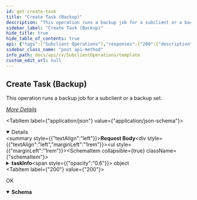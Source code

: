 ```yaml
---
id: get-create-task
title: "Create Task (Backup)"
description: "This operation runs a backup job for a subclient or a backup set."
sidebar_label: "Create Task (Backup)"
hide_title: true
hide_table_of_contents: true
api: {"tags":["Subclient Operations"],"responses":{"200":{"description":"OK","content":{"application/json":{"schema":{"type":"object","properties":{"taskId":{"type":"integer"},"jobIds":{"type":"array","items":{"type":"string"}}},"x-examples":{"Example 1":{"taskId":124,"jobIds":["301","302","303"]}}},"examples":{"Create Task (Backup) - This request starts an immediate backup job.":{"value":{"taskId":124,"jobIds":["301","302","303"]}}}}}}},"operationId":"get-CreateTask","description":"This operation runs a backup job for a subclient or a backup set.\n\n[_More Details_](http://documentation.commvault.com/commvault/v11/article?p=features/rest_api/operations/post_create_task_backup.htm)\n","requestBody":{"content":{"application/json":{"schema":{"type":"object","properties":{"taskInfo":{"type":"object","properties":{"associations":{"type":"array","items":{"type":"object","properties":{"applicationId":{"type":"integer"},"clientName":{"type":"string"},"commCellId":{"type":"integer"},"backupsetName":{"type":"string"},"_type_":{"type":"integer"},"appName":{"type":"string"}}}},"task":{"type":"object","properties":{"sequenceNumber":{"type":"integer"},"initiatedFrom":{"type":"integer"},"taskType":{"type":"integer"},"policyType":{"type":"integer"},"taskId":{"type":"integer"},"taskFlags":{"type":"object","properties":{"disabled":{"type":"boolean"}}}}},"subTasks":{"type":"array","items":{"type":"object","properties":{"subTask":{"type":"object","properties":{"subTaskType":{"type":"integer"},"operationType":{"type":"integer"}}},"options":{"type":"object","properties":{"backupOpts":{"type":"object","properties":{"truncateLogsOnSource":{"type":"boolean"},"sybaseSkipFullafterLogBkp":{"type":"boolean"},"backupLevel":{"type":"integer"},"runIncrementalBackup":{"type":"boolean"},"isSpHasInLineCopy":{"type":"boolean"},"runSILOBackup":{"type":"boolean"},"doNotTruncateLog":{"type":"boolean"},"dataOpt":{"type":"object","properties":{"skipCatalogPhaseForSnapBackup":{"type":"boolean"},"followMountPoints":{"type":"boolean"},"enableIndexCheckPointing":{"type":"boolean"},"enforceTransactionLogUsage":{"type":"boolean"},"spaceReclamation":{"type":"boolean"},"skipConsistencyCheck":{"type":"boolean"},"createNewIndex":{"type":"boolean"},"verifySynthFull":{"type":"boolean"}}},"dataPathOpt":{"type":"object","properties":{"mediaAgent":{"type":"object","properties":{"mediaAgentId":{"type":"integer"}}},"library":{"type":"object","properties":{"libraryId":{"type":"integer"}}},"drivePool":{"type":"object","properties":{"drivePoolId":{"type":"integer"}}},"spareGroup":{"type":"object","properties":{"spareMediaGroupId":{"type":"integer"}}},"drive":{"type":"object","properties":{"driveId":{"type":"integer"}}}}},"mediaOpt":{"type":"object","properties":{"markMediaFullOnSuccess":{"type":"boolean"},"numberofDays":{"type":"integer"},"startNewMedia":{"type":"boolean"},"retentionJobType":{"type":"integer"},"allowOtherSchedulesToUseMediaSet":{"type":"boolean"},"reserveResourcesBeforeScan":{"type":"boolean"}}}}},"commonOpts":{"type":"object","properties":{"jobDescription":{"type":"string"},"jobRetryOpts":{"type":"object","properties":{"killRunningJobWhenTotalRunningTimeExpires":{"type":"boolean"},"numberOfRetries":{"type":"integer"},"enableNumberOfRetries":{"type":"boolean"},"runningTime":{"type":"object","properties":{"enableTotalRunningTime":{"type":"boolean"},"totalRunningTime":{"type":"integer"}}}}},"startUpOpts":{"type":"object","properties":{"startInSuspendedState":{"type":"boolean"},"useDefaultPriority":{"type":"boolean"},"priority":{"type":"integer"}}}}}}}}}}}}},"x-examples":{"Example 1":{"taskInfo":{"associations":[{"applicationId":33,"clientName":"{{clientName}}","commCellId":0,"backupsetName":"defaultBackupSet","_type_":7,"appName":"File System"}],"task":{"sequenceNumber":10,"initiatedFrom":2,"taskType":1,"policyType":0,"taskId":0,"taskFlags":{"disabled":false}},"subTasks":[{"subTask":{"subTaskType":2,"operationType":2},"options":{"backupOpts":{"truncateLogsOnSource":false,"sybaseSkipFullafterLogBkp":false,"backupLevel":1,"runIncrementalBackup":true,"isSpHasInLineCopy":false,"runSILOBackup":false,"doNotTruncateLog":false,"dataOpt":{"skipCatalogPhaseForSnapBackup":false,"followMountPoints":true,"enableIndexCheckPointing":false,"enforceTransactionLogUsage":false,"spaceReclamation":false,"skipConsistencyCheck":false,"createNewIndex":false,"verifySynthFull":false},"dataPathOpt":{"mediaAgent":{"mediaAgentId":0},"library":{"libraryId":0},"drivePool":{"drivePoolId":0},"spareGroup":{"spareMediaGroupId":0},"drive":{"driveId":0}},"mediaOpt":{"markMediaFullOnSuccess":false,"numberofDays":30,"startNewMedia":true,"retentionJobType":2,"allowOtherSchedulesToUseMediaSet":true,"reserveResourcesBeforeScan":false}},"commonOpts":{"jobDescription":"","jobRetryOpts":{"killRunningJobWhenTotalRunningTimeExpires":false,"numberOfRetries":0,"enableNumberOfRetries":false,"runningTime":{"enableTotalRunningTime":false,"totalRunningTime":3600}},"startUpOpts":{"startInSuspendedState":false,"useDefaultPriority":true,"priority":166}}}}]}}}},"examples":{"Create Task (Backup) - This request starts an immediate backup job.":{"value":{"taskInfo":{"associations":[{"applicationId":33,"clientName":"{{clientName}}","commCellId":0,"backupsetName":"defaultBackupSet","_type_":7,"appName":"File System"}],"task":{"sequenceNumber":10,"initiatedFrom":2,"taskType":1,"policyType":0,"taskId":0,"taskFlags":{"disabled":false}},"subTasks":[{"subTask":{"subTaskType":2,"operationType":2},"options":{"backupOpts":{"truncateLogsOnSource":false,"sybaseSkipFullafterLogBkp":false,"backupLevel":1,"runIncrementalBackup":true,"isSpHasInLineCopy":false,"runSILOBackup":false,"doNotTruncateLog":false,"dataOpt":{"skipCatalogPhaseForSnapBackup":false,"followMountPoints":true,"enableIndexCheckPointing":false,"enforceTransactionLogUsage":false,"spaceReclamation":false,"skipConsistencyCheck":false,"createNewIndex":false,"verifySynthFull":false},"dataPathOpt":{"mediaAgent":{"mediaAgentId":0},"library":{"libraryId":0},"drivePool":{"drivePoolId":0},"spareGroup":{"spareMediaGroupId":0},"drive":{"driveId":0}},"mediaOpt":{"markMediaFullOnSuccess":false,"numberofDays":30,"startNewMedia":true,"retentionJobType":2,"allowOtherSchedulesToUseMediaSet":true,"reserveResourcesBeforeScan":false}},"commonOpts":{"jobDescription":"","jobRetryOpts":{"killRunningJobWhenTotalRunningTimeExpires":false,"numberOfRetries":0,"enableNumberOfRetries":false,"runningTime":{"enableTotalRunningTime":false,"totalRunningTime":3600}},"startUpOpts":{"startInSuspendedState":false,"useDefaultPriority":true,"priority":166}}}}]}}}}}}},"method":"post","path":"/CreateTask","servers":[{"url":"http://{hostname}/webconsole/api","variables":{"hostname":{"default":"localhost","description":"Webconsole"}}}],"jsonRequestBodyExample":{"taskInfo":{"associations":[{"applicationId":0,"clientName":"string","commCellId":0,"backupsetName":"string","_type_":0,"appName":"string"}],"task":{"sequenceNumber":0,"initiatedFrom":0,"taskType":0,"policyType":0,"taskId":0,"taskFlags":{"disabled":true}},"subTasks":[{"subTask":{"subTaskType":0,"operationType":0},"options":{"backupOpts":{"truncateLogsOnSource":true,"sybaseSkipFullafterLogBkp":true,"backupLevel":0,"runIncrementalBackup":true,"isSpHasInLineCopy":true,"runSILOBackup":true,"doNotTruncateLog":true,"dataOpt":{"skipCatalogPhaseForSnapBackup":true,"followMountPoints":true,"enableIndexCheckPointing":true,"enforceTransactionLogUsage":true,"spaceReclamation":true,"skipConsistencyCheck":true,"createNewIndex":true,"verifySynthFull":true},"dataPathOpt":{"mediaAgent":{"mediaAgentId":0},"library":{"libraryId":0},"drivePool":{"drivePoolId":0},"spareGroup":{"spareMediaGroupId":0},"drive":{"driveId":0}},"mediaOpt":{"markMediaFullOnSuccess":true,"numberofDays":0,"startNewMedia":true,"retentionJobType":0,"allowOtherSchedulesToUseMediaSet":true,"reserveResourcesBeforeScan":true}},"commonOpts":{"jobDescription":"string","jobRetryOpts":{"killRunningJobWhenTotalRunningTimeExpires":true,"numberOfRetries":0,"enableNumberOfRetries":true,"runningTime":{"enableTotalRunningTime":true,"totalRunningTime":0}},"startUpOpts":{"startInSuspendedState":true,"useDefaultPriority":true,"priority":0}}}}]}},"info":{"title":"Template","contact":{},"version":"1.0","description":"Template"},"postman":{"name":"Create Task (Backup)","description":{"content":"This operation runs a backup job for a subclient or a backup set.\n\n[_More Details_](http://documentation.commvault.com/commvault/v11/article?p=features/rest_api/operations/post_create_task_backup.htm)\n","type":"text/plain"},"url":{"path":["CreateTask"],"host":["{{baseUrl}}"],"query":[],"variable":[]},"header":[{"key":"Content-Type","value":"application/json"},{"key":"Accept","value":"application/json"}],"method":"POST","body":{"mode":"raw","raw":"\"\"","options":{"raw":{"language":"json"}}}}}
sidebar_class_name: "post api-method"
info_path: docs/api/cv/SubclientOperations/template
custom_edit_url: null
---
```



## Create Task (Backup)



This operation runs a backup job for a subclient or a backup set.

[_More Details_](http://documentation.commvault.com/commvault/v11/article?p=features/rest_api/operations/post_create_task_backup.htm)


<MimeTabs><TabItem label={"application/json"} value={"application/json-schema"}><details style={{}} data-collapsed={false} open={true}><summary style={{"textAlign":"left"}}><strong>Request Body</strong></summary><div style={{"textAlign":"left","marginLeft":"1rem"}}></div><ul style={{"marginLeft":"1rem"}}><SchemaItem collapsible={true} className={"schemaItem"}><details style={{}}><summary style={{}}><strong>taskInfo</strong><span style={{"opacity":"0.6"}}> object</span></summary><div style={{"marginLeft":"1rem"}}><SchemaItem collapsible={true} className={"schemaItem"}><details style={{}}><summary style={{}}><strong>associations</strong><span style={{"opacity":"0.6"}}> object[]</span></summary><div style={{"marginLeft":"1rem"}}><SchemaItem collapsible={false} name={"applicationId"} required={false} deprecated={undefined} schemaDescription={undefined} schemaName={"integer"} qualifierMessage={undefined} defaultValue={undefined}></SchemaItem><SchemaItem collapsible={false} name={"clientName"} required={false} deprecated={undefined} schemaDescription={undefined} schemaName={"string"} qualifierMessage={undefined} defaultValue={undefined}></SchemaItem><SchemaItem collapsible={false} name={"commCellId"} required={false} deprecated={undefined} schemaDescription={undefined} schemaName={"integer"} qualifierMessage={undefined} defaultValue={undefined}></SchemaItem><SchemaItem collapsible={false} name={"backupsetName"} required={false} deprecated={undefined} schemaDescription={undefined} schemaName={"string"} qualifierMessage={undefined} defaultValue={undefined}></SchemaItem><SchemaItem collapsible={false} name={"_type_"} required={false} deprecated={undefined} schemaDescription={undefined} schemaName={"integer"} qualifierMessage={undefined} defaultValue={undefined}></SchemaItem><SchemaItem collapsible={false} name={"appName"} required={false} deprecated={undefined} schemaDescription={undefined} schemaName={"string"} qualifierMessage={undefined} defaultValue={undefined}></SchemaItem></div></details></SchemaItem><SchemaItem collapsible={true} className={"schemaItem"}><details style={{}}><summary style={{}}><strong>task</strong><span style={{"opacity":"0.6"}}> object</span></summary><div style={{"marginLeft":"1rem"}}><SchemaItem collapsible={false} name={"sequenceNumber"} required={false} deprecated={undefined} schemaDescription={undefined} schemaName={"integer"} qualifierMessage={undefined} defaultValue={undefined}></SchemaItem><SchemaItem collapsible={false} name={"initiatedFrom"} required={false} deprecated={undefined} schemaDescription={undefined} schemaName={"integer"} qualifierMessage={undefined} defaultValue={undefined}></SchemaItem><SchemaItem collapsible={false} name={"taskType"} required={false} deprecated={undefined} schemaDescription={undefined} schemaName={"integer"} qualifierMessage={undefined} defaultValue={undefined}></SchemaItem><SchemaItem collapsible={false} name={"policyType"} required={false} deprecated={undefined} schemaDescription={undefined} schemaName={"integer"} qualifierMessage={undefined} defaultValue={undefined}></SchemaItem><SchemaItem collapsible={false} name={"taskId"} required={false} deprecated={undefined} schemaDescription={undefined} schemaName={"integer"} qualifierMessage={undefined} defaultValue={undefined}></SchemaItem><SchemaItem collapsible={true} className={"schemaItem"}><details style={{}}><summary style={{}}><strong>taskFlags</strong><span style={{"opacity":"0.6"}}> object</span></summary><div style={{"marginLeft":"1rem"}}><SchemaItem collapsible={false} name={"disabled"} required={false} deprecated={undefined} schemaDescription={undefined} schemaName={"boolean"} qualifierMessage={undefined} defaultValue={undefined}></SchemaItem></div></details></SchemaItem></div></details></SchemaItem><SchemaItem collapsible={true} className={"schemaItem"}><details style={{}}><summary style={{}}><strong>subTasks</strong><span style={{"opacity":"0.6"}}> object[]</span></summary><div style={{"marginLeft":"1rem"}}><SchemaItem collapsible={true} className={"schemaItem"}><details style={{}}><summary style={{}}><strong>subTask</strong><span style={{"opacity":"0.6"}}> object</span></summary><div style={{"marginLeft":"1rem"}}><SchemaItem collapsible={false} name={"subTaskType"} required={false} deprecated={undefined} schemaDescription={undefined} schemaName={"integer"} qualifierMessage={undefined} defaultValue={undefined}></SchemaItem><SchemaItem collapsible={false} name={"operationType"} required={false} deprecated={undefined} schemaDescription={undefined} schemaName={"integer"} qualifierMessage={undefined} defaultValue={undefined}></SchemaItem></div></details></SchemaItem><SchemaItem collapsible={true} className={"schemaItem"}><details style={{}}><summary style={{}}><strong>options</strong><span style={{"opacity":"0.6"}}> object</span></summary><div style={{"marginLeft":"1rem"}}><SchemaItem collapsible={true} className={"schemaItem"}><details style={{}}><summary style={{}}><strong>backupOpts</strong><span style={{"opacity":"0.6"}}> object</span></summary><div style={{"marginLeft":"1rem"}}><SchemaItem collapsible={false} name={"truncateLogsOnSource"} required={false} deprecated={undefined} schemaDescription={undefined} schemaName={"boolean"} qualifierMessage={undefined} defaultValue={undefined}></SchemaItem><SchemaItem collapsible={false} name={"sybaseSkipFullafterLogBkp"} required={false} deprecated={undefined} schemaDescription={undefined} schemaName={"boolean"} qualifierMessage={undefined} defaultValue={undefined}></SchemaItem><SchemaItem collapsible={false} name={"backupLevel"} required={false} deprecated={undefined} schemaDescription={undefined} schemaName={"integer"} qualifierMessage={undefined} defaultValue={undefined}></SchemaItem><SchemaItem collapsible={false} name={"runIncrementalBackup"} required={false} deprecated={undefined} schemaDescription={undefined} schemaName={"boolean"} qualifierMessage={undefined} defaultValue={undefined}></SchemaItem><SchemaItem collapsible={false} name={"isSpHasInLineCopy"} required={false} deprecated={undefined} schemaDescription={undefined} schemaName={"boolean"} qualifierMessage={undefined} defaultValue={undefined}></SchemaItem><SchemaItem collapsible={false} name={"runSILOBackup"} required={false} deprecated={undefined} schemaDescription={undefined} schemaName={"boolean"} qualifierMessage={undefined} defaultValue={undefined}></SchemaItem><SchemaItem collapsible={false} name={"doNotTruncateLog"} required={false} deprecated={undefined} schemaDescription={undefined} schemaName={"boolean"} qualifierMessage={undefined} defaultValue={undefined}></SchemaItem><SchemaItem collapsible={true} className={"schemaItem"}><details style={{}}><summary style={{}}><strong>dataOpt</strong><span style={{"opacity":"0.6"}}> object</span></summary><div style={{"marginLeft":"1rem"}}><SchemaItem collapsible={false} name={"skipCatalogPhaseForSnapBackup"} required={false} deprecated={undefined} schemaDescription={undefined} schemaName={"boolean"} qualifierMessage={undefined} defaultValue={undefined}></SchemaItem><SchemaItem collapsible={false} name={"followMountPoints"} required={false} deprecated={undefined} schemaDescription={undefined} schemaName={"boolean"} qualifierMessage={undefined} defaultValue={undefined}></SchemaItem><SchemaItem collapsible={false} name={"enableIndexCheckPointing"} required={false} deprecated={undefined} schemaDescription={undefined} schemaName={"boolean"} qualifierMessage={undefined} defaultValue={undefined}></SchemaItem><SchemaItem collapsible={false} name={"enforceTransactionLogUsage"} required={false} deprecated={undefined} schemaDescription={undefined} schemaName={"boolean"} qualifierMessage={undefined} defaultValue={undefined}></SchemaItem><SchemaItem collapsible={false} name={"spaceReclamation"} required={false} deprecated={undefined} schemaDescription={undefined} schemaName={"boolean"} qualifierMessage={undefined} defaultValue={undefined}></SchemaItem><SchemaItem collapsible={false} name={"skipConsistencyCheck"} required={false} deprecated={undefined} schemaDescription={undefined} schemaName={"boolean"} qualifierMessage={undefined} defaultValue={undefined}></SchemaItem><SchemaItem collapsible={false} name={"createNewIndex"} required={false} deprecated={undefined} schemaDescription={undefined} schemaName={"boolean"} qualifierMessage={undefined} defaultValue={undefined}></SchemaItem><SchemaItem collapsible={false} name={"verifySynthFull"} required={false} deprecated={undefined} schemaDescription={undefined} schemaName={"boolean"} qualifierMessage={undefined} defaultValue={undefined}></SchemaItem></div></details></SchemaItem><SchemaItem collapsible={true} className={"schemaItem"}><details style={{}}><summary style={{}}><strong>dataPathOpt</strong><span style={{"opacity":"0.6"}}> object</span></summary><div style={{"marginLeft":"1rem"}}><SchemaItem collapsible={true} className={"schemaItem"}><details style={{}}><summary style={{}}><strong>mediaAgent</strong><span style={{"opacity":"0.6"}}> object</span></summary><div style={{"marginLeft":"1rem"}}><SchemaItem collapsible={false} name={"mediaAgentId"} required={false} deprecated={undefined} schemaDescription={undefined} schemaName={"integer"} qualifierMessage={undefined} defaultValue={undefined}></SchemaItem></div></details></SchemaItem><SchemaItem collapsible={true} className={"schemaItem"}><details style={{}}><summary style={{}}><strong>library</strong><span style={{"opacity":"0.6"}}> object</span></summary><div style={{"marginLeft":"1rem"}}><SchemaItem collapsible={false} name={"libraryId"} required={false} deprecated={undefined} schemaDescription={undefined} schemaName={"integer"} qualifierMessage={undefined} defaultValue={undefined}></SchemaItem></div></details></SchemaItem><SchemaItem collapsible={true} className={"schemaItem"}><details style={{}}><summary style={{}}><strong>drivePool</strong><span style={{"opacity":"0.6"}}> object</span></summary><div style={{"marginLeft":"1rem"}}><SchemaItem collapsible={false} name={"drivePoolId"} required={false} deprecated={undefined} schemaDescription={undefined} schemaName={"integer"} qualifierMessage={undefined} defaultValue={undefined}></SchemaItem></div></details></SchemaItem><SchemaItem collapsible={true} className={"schemaItem"}><details style={{}}><summary style={{}}><strong>spareGroup</strong><span style={{"opacity":"0.6"}}> object</span></summary><div style={{"marginLeft":"1rem"}}><SchemaItem collapsible={false} name={"spareMediaGroupId"} required={false} deprecated={undefined} schemaDescription={undefined} schemaName={"integer"} qualifierMessage={undefined} defaultValue={undefined}></SchemaItem></div></details></SchemaItem><SchemaItem collapsible={true} className={"schemaItem"}><details style={{}}><summary style={{}}><strong>drive</strong><span style={{"opacity":"0.6"}}> object</span></summary><div style={{"marginLeft":"1rem"}}><SchemaItem collapsible={false} name={"driveId"} required={false} deprecated={undefined} schemaDescription={undefined} schemaName={"integer"} qualifierMessage={undefined} defaultValue={undefined}></SchemaItem></div></details></SchemaItem></div></details></SchemaItem><SchemaItem collapsible={true} className={"schemaItem"}><details style={{}}><summary style={{}}><strong>mediaOpt</strong><span style={{"opacity":"0.6"}}> object</span></summary><div style={{"marginLeft":"1rem"}}><SchemaItem collapsible={false} name={"markMediaFullOnSuccess"} required={false} deprecated={undefined} schemaDescription={undefined} schemaName={"boolean"} qualifierMessage={undefined} defaultValue={undefined}></SchemaItem><SchemaItem collapsible={false} name={"numberofDays"} required={false} deprecated={undefined} schemaDescription={undefined} schemaName={"integer"} qualifierMessage={undefined} defaultValue={undefined}></SchemaItem><SchemaItem collapsible={false} name={"startNewMedia"} required={false} deprecated={undefined} schemaDescription={undefined} schemaName={"boolean"} qualifierMessage={undefined} defaultValue={undefined}></SchemaItem><SchemaItem collapsible={false} name={"retentionJobType"} required={false} deprecated={undefined} schemaDescription={undefined} schemaName={"integer"} qualifierMessage={undefined} defaultValue={undefined}></SchemaItem><SchemaItem collapsible={false} name={"allowOtherSchedulesToUseMediaSet"} required={false} deprecated={undefined} schemaDescription={undefined} schemaName={"boolean"} qualifierMessage={undefined} defaultValue={undefined}></SchemaItem><SchemaItem collapsible={false} name={"reserveResourcesBeforeScan"} required={false} deprecated={undefined} schemaDescription={undefined} schemaName={"boolean"} qualifierMessage={undefined} defaultValue={undefined}></SchemaItem></div></details></SchemaItem></div></details></SchemaItem><SchemaItem collapsible={true} className={"schemaItem"}><details style={{}}><summary style={{}}><strong>commonOpts</strong><span style={{"opacity":"0.6"}}> object</span></summary><div style={{"marginLeft":"1rem"}}><SchemaItem collapsible={false} name={"jobDescription"} required={false} deprecated={undefined} schemaDescription={undefined} schemaName={"string"} qualifierMessage={undefined} defaultValue={undefined}></SchemaItem><SchemaItem collapsible={true} className={"schemaItem"}><details style={{}}><summary style={{}}><strong>jobRetryOpts</strong><span style={{"opacity":"0.6"}}> object</span></summary><div style={{"marginLeft":"1rem"}}><SchemaItem collapsible={false} name={"killRunningJobWhenTotalRunningTimeExpires"} required={false} deprecated={undefined} schemaDescription={undefined} schemaName={"boolean"} qualifierMessage={undefined} defaultValue={undefined}></SchemaItem><SchemaItem collapsible={false} name={"numberOfRetries"} required={false} deprecated={undefined} schemaDescription={undefined} schemaName={"integer"} qualifierMessage={undefined} defaultValue={undefined}></SchemaItem><SchemaItem collapsible={false} name={"enableNumberOfRetries"} required={false} deprecated={undefined} schemaDescription={undefined} schemaName={"boolean"} qualifierMessage={undefined} defaultValue={undefined}></SchemaItem><SchemaItem collapsible={true} className={"schemaItem"}><details style={{}}><summary style={{}}><strong>runningTime</strong><span style={{"opacity":"0.6"}}> object</span></summary><div style={{"marginLeft":"1rem"}}><SchemaItem collapsible={false} name={"enableTotalRunningTime"} required={false} deprecated={undefined} schemaDescription={undefined} schemaName={"boolean"} qualifierMessage={undefined} defaultValue={undefined}></SchemaItem><SchemaItem collapsible={false} name={"totalRunningTime"} required={false} deprecated={undefined} schemaDescription={undefined} schemaName={"integer"} qualifierMessage={undefined} defaultValue={undefined}></SchemaItem></div></details></SchemaItem></div></details></SchemaItem><SchemaItem collapsible={true} className={"schemaItem"}><details style={{}}><summary style={{}}><strong>startUpOpts</strong><span style={{"opacity":"0.6"}}> object</span></summary><div style={{"marginLeft":"1rem"}}><SchemaItem collapsible={false} name={"startInSuspendedState"} required={false} deprecated={undefined} schemaDescription={undefined} schemaName={"boolean"} qualifierMessage={undefined} defaultValue={undefined}></SchemaItem><SchemaItem collapsible={false} name={"useDefaultPriority"} required={false} deprecated={undefined} schemaDescription={undefined} schemaName={"boolean"} qualifierMessage={undefined} defaultValue={undefined}></SchemaItem><SchemaItem collapsible={false} name={"priority"} required={false} deprecated={undefined} schemaDescription={undefined} schemaName={"integer"} qualifierMessage={undefined} defaultValue={undefined}></SchemaItem></div></details></SchemaItem></div></details></SchemaItem></div></details></SchemaItem></div></details></SchemaItem></div></details></SchemaItem></ul></details></TabItem></MimeTabs><div><ApiTabs><TabItem label={"200"} value={"200"}><div>

OK

</div><div><MimeTabs schemaType={"response"}><TabItem label={"application/json"} value={"application/json"}><SchemaTabs><TabItem label={"Schema"} value={"Schema"}><details style={{}} data-collapsed={false} open={true}><summary style={{"textAlign":"left"}}><strong>Schema</strong></summary><div style={{"textAlign":"left","marginLeft":"1rem"}}></div><ul style={{"marginLeft":"1rem"}}><SchemaItem collapsible={false} name={"taskId"} required={false} deprecated={undefined} schemaDescription={undefined} schemaName={"integer"} qualifierMessage={undefined} defaultValue={undefined}></SchemaItem><SchemaItem collapsible={false} name={"jobIds"} required={false} deprecated={undefined} schemaDescription={undefined} schemaName={"string[]"} qualifierMessage={undefined} defaultValue={undefined}></SchemaItem></ul></details></TabItem><TabItem label={"Example (from schema)"} value={"Example (from schema)"}><ResponseSamples responseExample={"{\n  \"taskId\": 0,\n  \"jobIds\": [\n    \"string\"\n  ]\n}"} language={"json"}></ResponseSamples></TabItem><TabItem label={" Create  Task ( Backup) -  This request starts an immediate backup job."} value={" Create  Task ( Backup) -  This request starts an immediate backup job."}><ResponseSamples responseExample={"{\n  \"taskId\": 124,\n  \"jobIds\": [\n    \"301\",\n    \"302\",\n    \"303\"\n  ]\n}"} language={"json"}></ResponseSamples></TabItem></SchemaTabs></TabItem></MimeTabs></div></TabItem></ApiTabs></div>
      